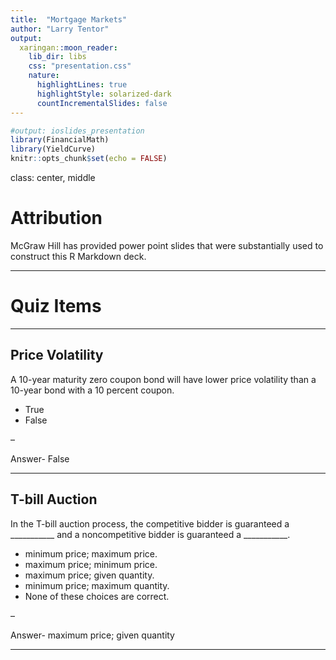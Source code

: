 ```yaml
---
title:  "Mortgage Markets"
author: "Larry Tentor"
output:
  xaringan::moon_reader:
    lib_dir: libs
    css: "presentation.css"
    nature:
      highlightLines: true
      highlightStyle: solarized-dark
      countIncrementalSlides: false
---
```


```r
#output: ioslides_presentation
library(FinancialMath)
library(YieldCurve)
knitr::opts_chunk$set(echo = FALSE)
```

class: center, middle

# Attribution

McGraw Hill has provided power point slides that were substantially used to construct this R Markdown deck.

---

# Quiz Items

---

## Price Volatility

A 10-year maturity zero coupon bond will have lower price volatility than a 10-year bond with a 10 percent coupon.

- True
- False

--

Answer- False

---

## T-bill Auction

In the T-bill auction process, the competitive bidder is guaranteed a \_\_\_\_\_\_\_\_\_\_\_ and a noncompetitive bidder is guaranteed a \_\_\_\_\_\_\_\_\_\_\_.

- minimum price; maximum price.
- maximum price; minimum price.
- maximum price; given quantity.
- minimum price; maximum quantity.
- None of these choices are correct.

--

Answer- maximum price; given quantity

---

